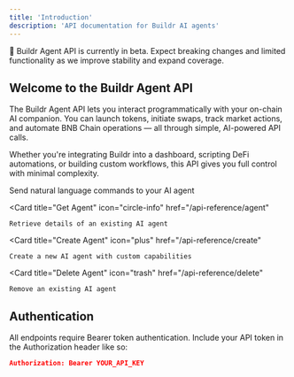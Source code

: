 ```yaml
---
title: 'Introduction'
description: 'API documentation for Buildr AI agents'
---
```


<Note>
  🚧 Buildr Agent API is currently in beta. Expect breaking changes and limited functionality as we improve stability and expand coverage.
</Note>

## Welcome to the Buildr Agent API

The Buildr Agent API lets you interact programmatically with your on-chain AI companion. You can launch tokens, initiate swaps, track market actions, and automate BNB Chain operations — all through simple, AI-powered API calls.

Whether you're integrating Buildr into a dashboard, scripting DeFi automations, or building custom workflows, this API gives you full control with minimal complexity.

<CardGroup>
  <Card
    title="Chat Completions"
    icon="comment"
    href="/api-reference/chat-completions"
  >
    Send natural language commands to your AI agent
  </Card>

  <Card
    title="Get Agent"
    icon="circle-info"
    href="/api-reference/agent"
  >
    Retrieve details of an existing AI agent
  </Card>

  <Card
    title="Create Agent"
    icon="plus"
    href="/api-reference/create"
  >
    Create a new AI agent with custom capabilities
  </Card>

  <Card
    title="Delete Agent"
    icon="trash"
    href="/api-reference/delete"
  >
    Remove an existing AI agent
  </Card>
</CardGroup>

## Authentication

All endpoints require Bearer token authentication. Include your API token in the Authorization header like so:

```json
Authorization: Bearer YOUR_API_KEY
```
